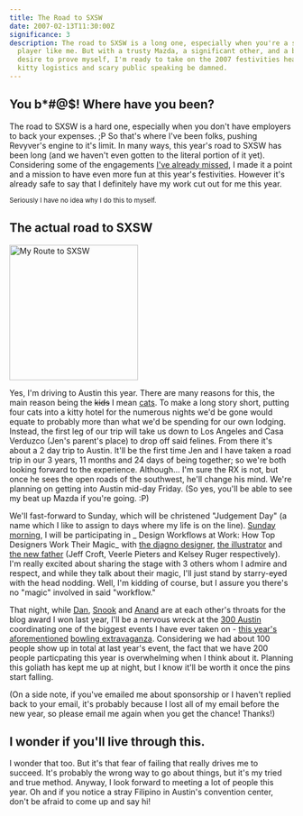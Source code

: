```yaml
---
title: The Road to SXSW
date: 2007-02-13T11:30:00Z
significance: 3
description: The road to SXSW is a long one, especially when you're a small-time
  player like me. But with a trusty Mazda, a significant other, and a burning
  desire to prove myself, I'm ready to take on the 2007 festivities head-on -
  kitty logistics and scary public speaking be damned.
---
```


## You b\*#@$! Where have you been?

The road to SXSW is a hard one, especially when you don't have employers to back your expenses. ;P So that's where I've been folks, pushing Revyver's engine to it's limit. In many ways, this year's road to SXSW has been long (and we haven't even gotten to the literal portion of it yet). Considering some of the engagements [I've already missed][1], I made it a point and a mission to have even more fun at this year's festivities. However it's already safe to say that I definitely have my work cut out for me this year.

<small>Seriously I have no idea why I do this to myself.</small>

## The **actual** road to SXSW

[<img src="https://farm1.static.flickr.com/131/376940180_508c6b39c0_m.jpg" width="228" height="240" alt="My Route to SXSW" />][2]

Yes, I'm driving to Austin this year. There are many reasons for this, the main reason being the <del>kids</del> I mean <ins>cats</ins>. To make a long story short, putting four cats into a kitty hotel for the numerous nights we'd be gone would equate to probably more than what we'd be spending for our own lodging. Instead, the first leg of our trip will take us down to Los Angeles and Casa Verduzco (Jen's parent's place) to drop off said felines. From there it's about a 2 day trip to Austin. It'll be the first time Jen and I have taken a road trip in our 3 years, 11 months and 24 days of being together; so we're both looking forward to the experience. Although... I'm sure the RX is not, but once he sees the open roads of the southwest, he'll change his mind. We're planning on getting into Austin mid-day Friday. (So yes, you'll be able to see my beat up Mazda if you're going. :P)

We'll fast-forward to Sunday, which will be christened "Judgement Day" (a name which I like to assign to days where my life is on the line). [Sunday morning][3], I will be participating in _ Design Workflows at Work: How Top Designers Work Their Magic_ with [the djagno designer][4], [the illustrator][5] and [the new father][6] (Jeff Croft, Veerle Pieters and Kelsey Ruger respectively). I'm really excited about sharing the stage with 3 others whom I admire and respect, and while they talk about their magic, I'll just stand by starry-eyed with the head nodding. Well, I'm kidding of course, but I assure you there's no "magic" involved in said "workflow."

That night, while [Dan][7], [Snook][8] and [Anand][9] are at each other's throats for the blog award I won last year, I'll be a nervous wreck at the [300 Austin][10] coordinating one of the biggest events I have ever taken on - [this year's aforementioned][11] [bowling extravaganza][12]. Considering we had about 100 people show up in total at last year's event, the fact that we have 200 people particpating this year is overwhelming when I think about it. Planning this goliath has kept me up at night, but I know it'll be worth it once the pins start falling.

(On a side note, if you've emailed me about sponsorship or I haven't replied back to your email, it's probably because I lost all of my email before the new year, so please email me again when you get the chance! Thanks!)

## I wonder if you'll live through this.

I wonder that too. But it's that fear of failing that really drives me to succeed. It's probably the wrong way to go about things, but it's my tried and true method. Anyway, I look forward to meeting a lot of people this year. Oh and if you notice a stray Filipino in Austin's convention center, don't be afraid to come up and say hi!

[1]: http://north.webdirections.org/
[2]: http://www.flickr.com/photos/avalonstar/376940180/
[3]: http://2007.sxsw.com/interactive/programming/panels/sunday/
[4]: http://jeffcroft.com/
[5]: http://veerle.duoh.com/
[6]: http://themoleskin.com/
[7]: http://superfluousbanter.com/
[8]: http://snook.ca
[9]: http://aprilzero.com/
[10]: http://www.3hundred.com/300austin/centerHomepage.htm
[11]: http://upcoming.org/event/123801/
[12]: http://bowling.avalonstar.com/
